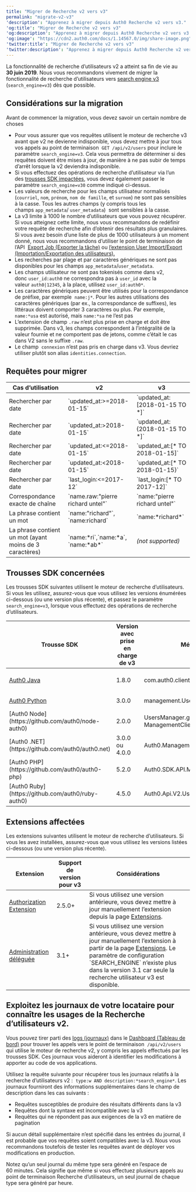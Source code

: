 ---
title: "Migrer de Recherche v2 vers v3"
permalink: "migrate-v2-v3"
'description': "Apprenez à migrer depuis Auth0 Recherche v2 vers v3."
'og:title': "Migrer de Recherche v2 vers v3"
'og:description': "Apprenez à migrer depuis Auth0 Recherche v2 vers v3."
'og:image': "https://cdn2.auth0.com/docs/1.14567.0/img/share-image.png"
'twitter:title': "Migrer de Recherche v2 vers v3"
'twitter:description': "Apprenez à migrer depuis Auth0 Recherche v2 vers v3."
---

La fonctionnalité de recherche d’utilisateurs v2 a atteint sa fin de vie au **30 juin 2019**. Nous vous recommandons vivement de migrer la fonctionnalité de recherche d’utilisateurs vers [search engine v3](/docs/fr-ca/manage-users/user-search) (`search_engine=v3`) dès que possible.

## Considérations sur la migration

Avant de commencer la migration, vous devez savoir un certain nombre de choses

* Pour vous assurer que vos requêtes utilisent le moteur de recherche v3 avant que v2 ne devienne indisponible, vous devez mettre à jour tous vos appels au point de terminaison  `GET /api/v2/users` pour inclure le paramètre `search_engine=v3`. Cela vous permettra de déterminer si des requêtes doivent être mises à jour, de manière à ne pas subir de temps d’arrêt lorsque la v2 deviendra indisponible.
* Si vous effectuez des opérations de recherche d’utilisateur via l’un des [trousses SDK impactées](#impacted-sdks), vous devez également passer le paramètre `search_engine=v30` comme indiqué ci-dessus.
* Les valeurs de recherche pour les champs utilisateur normalisés (`courriel`, `nom`, `prénom`, `nom de famille`, et `surnom`) ne sont pas sensibles à la casse. Tous les autres champs (y compris tous les champs `app_metadata`/ `user_metadata`)  sont sensibles à la casse.
* La v3 limite à 1000 le nombre d’utilisateurs que vous pouvez récupérer. Si vous atteignez cette limite, nous vous recommandons de redéfinir votre requête de recherche afin d’obtenir des résultats plus granulaires. Si vous avez besoin d’une liste de plus de 1000 utilisateurs à un moment donné, nous vous recommandons d’utiliser le point de terminaison de l’API  [Export Job (Exporter la tâche)](/docs/fr-ca/api/management/v2#!/Jobs/post_users_exports) ou [l’extension User Import/Export (Importation/Exportation des utilisateurs).](/docs/fr-ca/manage-users/user-migration/user-import-export-extension)
* Les recherches par plage et par caractères génériques ne sont pas disponibles pour les champs `app_metadata`/`user_metadata`.
* Les champs utilisateur ne sont pas tokenisés comme dans v2, donc `user_id:auth0` ne correspondra pas à `user_id` avec la valeur `auth0|12345`, à la place, utilisez `user_id:auth0*`.
* Les caractères génériques peuvent être utilisés pour la correspondance de préfixe, par exemple  `name:j*`. Pour les autres utilisations des caractères génériques (par ex., la correspondance de suffixes), les littéraux doivent comporter 3 caractères ou plus. Par exemple, `name:*usa` est autorisé, mais `name:*sa` ne l’est pas
* L’extension de champ `.raw` n’est plus prise en charge et doit être supprimée. Dans v3, les champs correspondent à l’intégralité de la valeur fournie et ne comportent pas de jetons, comme c’était le cas dans V2 sans le suffixe `.raw`.
* Le champ  `connexion` n’est pas pris en charge dans v3. Vous devriez utiliser plutôt son alias `identities.connection`.

## Requêtes pour migrer

<table class="table"><thead>
<tr>
<th>Cas d’utilisation</th>
<th>v2</th>
<th>v3</th>
</tr>
</thead>
<tbody>
<tr>
<td>Rechercher par date</td>
<td>`updated_at:&gt;=2018-01-15`</td>
<td>`updated_at:[2018-01-15 TO *]`</td>
</tr>
<tr>
<td>Rechercher par date</td>
<td>`updated_at:&gt;2018-01-15`</td>
<td>`updated_at:{2018-01-15 TO *]`</td>
</tr>
<tr>
<td>Rechercher par date</td>
<td>`updated_at:&lt;=2018-01-15`</td>
<td>`updated_at:[* TO 2018-01-15]`</td>
</tr>
<tr>
<td>Rechercher par date</td>
<td>`updated_at:&lt;2018-01-15`</td>
<td>`updated_at:[* TO 2018-01-15}`</td>
</tr>
<tr>
<td>Rechercher par date</td>
<td>`last_login:&lt;=2017-12`</td>
<td>`last_login:[* TO 2017-12]`</td>
</tr>
<tr>
<td>Correspondance exacte de chaîne</td>
<td>`name.raw:"pierre richard untel"`</td>
<td>`name:"pierre richard untel"`</td>
</tr>
<tr>
<td>La phrase contient un mot</td>
<td>`name:"richard"`, `name:richard`</td>
<td>`name:*richard*`</td>
</tr>
<tr>
<td>La phrase contient un mot (ayant moins de 3 caractères)</td>
<td>`name:*ri`,`name:*a`, `name:*ab*`</td>
<td><em>(not supported)</em></td>
</tr>
</tbody>
</table>

## Trousses SDK concernées

Les trousses SDK suivantes utilisent le moteur de recherche d’utilisateurs. Si vous les utilisez, assurez-vous que vous utilisez les versions énumérées ci-dessous (ou une version plus récente), et passez le paramètre `search_engine=v3`, lorsque vous effectuez des opérations de recherche d’utilisateurs.

<table class="table"><thead>
<tr>
<th>Trousse SDK</th>
<th>Version avec prise en charge de v3</th>
<th>Méthodes impactées</th>
<th>Considérations</th>
</tr>
</thead>
<tbody>
<tr>
<td><a href="https://github.com/auth0/auth0-java">Auth0 Java</a></td>
<td>1.8.0</td>
<td>com.auth0.client.mgmt.UsersEntity.list</td>
<td>Fournit un `UserFilter` avec `withSearchEngine("v3")`</td>
</tr>
<tr>
<td><a href="https://github.com/auth0/auth0-python">Auth0 Python</a></td>
<td>3.0.0</td>
<td>management.Users.list</td>
<td>Fournir le paramètre `search_engine='v3'`</td>
</tr>
<tr>
<td>[Auth0 Node] (https://github.com/auth0/node-auth0)</td>
<td>2.0.0</td>
<td>UsersManager.getAll, ManagementClient.getUsers</td>
<td>Fournir le paramètre `search_engine:'v3'`</td>
</tr>
<tr>
<td>[Auth0 .NET] (https://github.com/auth0/auth0.net)</td>
<td>3.0.0 ou 4.0.0</td>
<td>Auth0.ManagementApi.IUsersClient.GetAllAsync</td>
<td>Fournir un objet `GetUsersRequest` avec `SearchEngine` = `"v3"`</td>
</tr>
<tr>
<td>[Auth0 PHP] (https://github.com/auth0/auth0-php)</td>
<td>5.2.0</td>
<td>Auth0.SDK.API.Management.Users.getAll</td>
<td>Fournir le paramètre `'search_engine' =&gt; 'v3'`</td>
</tr>
<tr>
<td>[Auth0 Ruby] (https://github.com/auth0/ruby-auth0)</td>
<td>4.5.0</td>
<td>Auth0.Api.V2.Users.users</td>
<td>Fournir le paramètre `search_engine: 'v3'`</td>
</tr>
</tbody>
</table>

## Extensions affectées

Les extensions suivantes utilisent le moteur de recherche d’utilisateurs. Si vous les avez installées, assurez-vous que vous utilisez les versions listées ci-dessous (ou une version plus récente).

<table class="table"><thead>
<tr>
<th>Extension</th>
<th>Support de version pour v3</th>
<th>Considérations</th>
</tr>
</thead>
<tbody>
<tr>
<td><a href="/docs/docs/fr-ca/extensions/authorization-extension/v2">Authorization Extension</a></td>
<td>2.5.0+</td>
<td>Si vous utilisez une version antérieure, vous devez mettre à jour manuellement l’extension depuis la page <a href="https://manage.auth0.com/#/extensions">Extensions</a>.</td>
</tr>
<tr>
<td><a href="/docs/docs/fr-ca/extensions/delegated-admin/v3">Administration déléguée</a></td>
<td>3.1+</td>
<td>Si vous utilisez une version antérieure, vous devez mettre à jour manuellement l’extension à partir de la page <a href="https://manage.auth0.com/#/extensions">Extensions</a>. Le paramètre de configuration `SEARCH_ENGINE` n’existe plus dans la version 3.1 car seule la recherche utilisateur v3 est disponible.</td>
</tr>
</tbody>
</table>

## Exploitez les journaux de votre locataire pour connaître les usages de la Recherche d’utilisateurs v2.

Vous pouvez tirer parti des [logs (journaux)](/docs/fr-ca/deploy-monitor/logs) dans le [Dashboard (Tableau de bord)](https://manage.auth0.com/#/logs) pour trouver les appels vers le point de terminaison  `/api/v2/users` qui utilise le moteur de recherche v2, y compris les appels effectués par les trousses SDK. Ces journaux vous aideront à identifier les modifications à apporter au code de vos applications.

Utilisez la requête suivante pour récupérer tous les journaux relatifs à la recherche d’utilisateurs v2 :  `type:w AND description:*search_engine*`. Les journaux fourniront des informations supplémentaires dans le champ de description dans les cas suivants :

* Requêtes susceptibles de produire des résultats différents dans la v3
* Requêtes dont la syntaxe est incompatible avec la v3
* Requêtes qui ne répondent pas aux exigences de la v3 en matière de pagination

Si aucun détail supplémentaire n’est spécifié dans les entrées du journal, il est probable que vos requêtes soient compatibles avec la v3. Nous vous recommandons toutefois de tester les requêtes avant de déployer vos modifications en production.

Notez qu’un seul journal du même type sera généré en l’espace de 60 minutes. Cela signifie que même si vous effectuez plusieurs appels au point de terminaison Recherche d’utilisateurs, un seul journal de chaque type sera généré par heure.